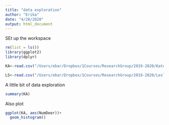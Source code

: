 ```yaml
---
title: "data exploration"
author: "Erika"
date: "4/28/2020"
output: html_document
---
```


SEt up the workspace
```r
rm(list = ls())
library(ggplot2)
library(dplyr)
```


```r
KA<-read.csv("/Users/ebar/Dropbox/1Courses/ResearchGroup/2019-2020/Kate Andy/Covariates.draft.csv")

LS<-read.csv("/Users/ebar/Dropbox/1Courses/ResearchGroup/2019-2020/Leslie/SYEvariables.csv")
```
A little bit of data exploration

```r
summary(KA)
```
Also plot
```r
ggplot(KA, aes(NumDeer))+
  geom_histogram()
```

